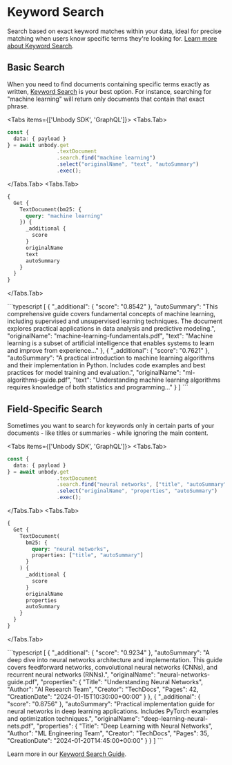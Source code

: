 

# Keyword Search

Search based on exact keyword matches within your data, ideal for precise matching when users know specific terms they're looking for. [Learn more about Keyword Search](/content-api/search/keyword-search).

## Basic Search
When you need to find documents containing specific terms exactly as written, [Keyword Search](/content-api/search/keyword-search) is your best option. For instance, searching for "machine learning" will return only documents that contain that exact phrase.

<Tabs items={['Unbody SDK', 'GraphQL']}>
 <Tabs.Tab>
   ```typescript
   const {
     data: { payload }
   } = await unbody.get
                   .textDocument
                   .search.find("machine learning")
                   .select("originalName", "text", "autoSummary")
                   .exec();
   ```
 </Tabs.Tab>
 <Tabs.Tab>
   ```graphql
   {
     Get {
       TextDocument(bm25: {
         query: "machine learning"
       }) {
         _additional {
           score
         }
         originalName
         text
         autoSummary
       }
     }
   }
   ```
 </Tabs.Tab>
</Tabs>

<Collapse title="Response">
```typescript
[
    {
        "_additional": {
            "score": "0.8542"
        },
        "autoSummary": "This comprehensive guide covers fundamental concepts of machine learning, including supervised and unsupervised learning techniques. The document explores practical applications in data analysis and predictive modeling.",
        "originalName": "machine-learning-fundamentals.pdf",
        "text": "Machine learning is a subset of artificial intelligence that enables systems to learn and improve from experience..."
    },
    {
        "_additional": {
            "score": "0.7621"
        },
        "autoSummary": "A practical introduction to machine learning algorithms and their implementation in Python. Includes code examples and best practices for model training and evaluation.",
        "originalName": "ml-algorithms-guide.pdf",
        "text": "Understanding machine learning algorithms requires knowledge of both statistics and programming..."
    }
]
```
</Collapse>

## Field-Specific Search
Sometimes you want to search for keywords only in certain parts of your documents - like titles or summaries - while ignoring the main content.

<Tabs items={['Unbody SDK', 'GraphQL']}>
 <Tabs.Tab>
   ```typescript
   const {
     data: { payload }
   } = await unbody.get
                   .textDocument
                   .search.find("neural networks", ["title", "autoSummary"])
                   .select("originalName", "properties", "autoSummary")
                   .exec();
   ```
 </Tabs.Tab>
 <Tabs.Tab>
   ```graphql
   {
     Get {
       TextDocument(
         bm25: {
           query: "neural networks",
           properties: ["title", "autoSummary"]
         }
       ) {
         _additional {
           score
         }
         originalName
         properties
         autoSummary
       }
     }
   }
   ```
 </Tabs.Tab>
</Tabs>

<Collapse title="Response">
```typescript
[
    {
        "_additional": {
            "score": "0.9234"
        },
        "autoSummary": "A deep dive into neural networks architecture and implementation. This guide covers feedforward networks, convolutional neural networks (CNNs), and recurrent neural networks (RNNs).",
        "originalName": "neural-networks-guide.pdf",
        "properties": {
            "Title": "Understanding Neural Networks",
            "Author": "AI Research Team",
            "Creator": "TechDocs",
            "Pages": 42,
            "CreationDate": "2024-01-15T10:30:00+00:00"
        }
    },
    {
        "_additional": {
            "score": "0.8756"
        },
        "autoSummary": "Practical implementation guide for neural networks in deep learning applications. Includes PyTorch examples and optimization techniques.",
        "originalName": "deep-learning-neural-nets.pdf",
        "properties": {
            "Title": "Deep Learning with Neural Networks",
            "Author": "ML Engineering Team",
            "Creator": "TechDocs",
            "Pages": 35,
            "CreationDate": "2024-01-20T14:45:00+00:00"
        }
    }
]
```
</Collapse>

Learn more in our [Keyword Search Guide](/content-api/search/keyword-search).